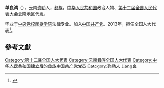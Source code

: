 '''单良鸿'''（{{bd|1975年||}}），云南[[弥勒市|弥勒]]人，[[彝族|彝族]]，[[中华人民共和国|中华人民共和国]]政治人物、[[第十二届全国人民代表大会|第十二届全国人民代表大会]]云南地区代表。

毕业于[[中央党校函授学院|中央党校函授学院]]法律专业。加入[[中国共产党|中国共产党]]。2013年，担任全国人大代表<ref>{{cite news|title=全国人大代表信息-单良鸿|url=http://210.82.31.1:8084/delegate/viewDelegate.action?dbid=122387|accessdate=2013-04-05|newspaper=全国人大网|archive-url=https://web.archive.org/web/20160305222838/http://www.npc.gov.cn/delegate/viewDelegate.action?dbid=122387|archive-date=2016-03-05|dead-url=yes}}</ref>。

==參考文獻==
{{reflist}}

{{中华人民共和国政治人物小作品}}
{{DEFAULTSORT:Shan單}}
[[Category:第十二届全国人大代表|Category:第十二届全国人大代表]]
[[Category:云南彝族全国人大代表|Category:云南彝族全国人大代表]]
[[Category:中华人民共和国建立后的彝族中国共产党党员|Category:中华人民共和国建立后的彝族中国共产党党员]]
[[Category:弥勒人|Category:弥勒人]]
[[Category:單姓|Liang良]]
